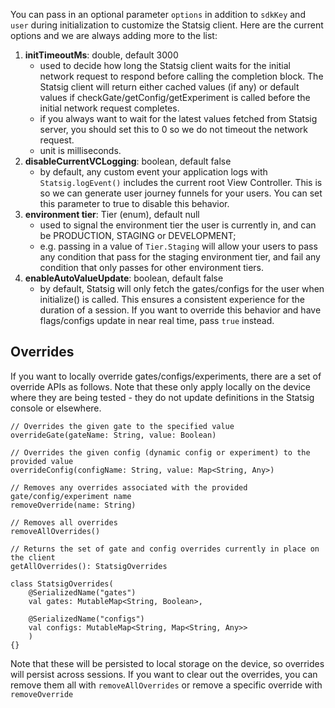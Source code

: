 You can pass in an optional parameter `options` in addition to `sdkKey` and `user` during initialization to customize the Statsig client. Here are the current options and we are always adding more to the list:

1. **initTimeoutMs**: double, default 3000
   - used to decide how long the Statsig client waits for the initial network request to respond before calling the completion block. The Statsig client will return either cached values (if any) or default values if checkGate/getConfig/getExperiment is called before the initial network request completes.
   - if you always want to wait for the latest values fetched from Statsig server, you should set this to 0 so we do not timeout the network request.
   - unit is milliseconds.
2. **disableCurrentVCLogging**: boolean, default false
   - by default, any custom event your application logs with `Statsig.logEvent()` includes the current root View Controller. This is so we can generate user journey funnels for your users. You can set this parameter to true to disable this behavior.
3. **environment tier**: Tier (enum), default null
   - used to signal the environment tier the user is currently in, and can be PRODUCTION, STAGING or DEVELOPMENT;
   - e.g. passing in a value of `Tier.Staging` will allow your users to pass any condition that pass for the staging environment tier, and fail any condition that only passes for other environment tiers.
4. **enableAutoValueUpdate**: boolean, default false
   - by default, Statsig will only fetch the gates/configs for the user when initialize() is called. This ensures a consistent experience for the duration of a session.  If you want to override this behavior and have flags/configs update in near real time, pass `true` instead.


## Overrides

If you want to locally override gates/configs/experiments, there are a set of override APIs as follows.  Note that these only apply locally on the device where they are being tested - they do not update definitions in the Statsig console or elsewhere.

```
// Overrides the given gate to the specified value
overrideGate(gateName: String, value: Boolean)
```
```
// Overrides the given config (dynamic config or experiment) to the provided value
overrideConfig(configName: String, value: Map<String, Any>)
```
```
// Removes any overrides associated with the provided gate/config/experiment name
removeOverride(name: String)
```
```
// Removes all overrides
removeAllOverrides()
```
```
// Returns the set of gate and config overrides currently in place on the client
getAllOverrides(): StatsigOverrides

class StatsigOverrides(
    @SerializedName("gates")
    val gates: MutableMap<String, Boolean>,

    @SerializedName("configs")
    val configs: MutableMap<String, Map<String, Any>>
    )
{}
```

Note that these will be persisted to local storage on the device, so overrides will persist across sessions.  If you want to clear out the overrides, you can remove them all with `removeAllOverrides` or remove a specific override with `removeOverride`
